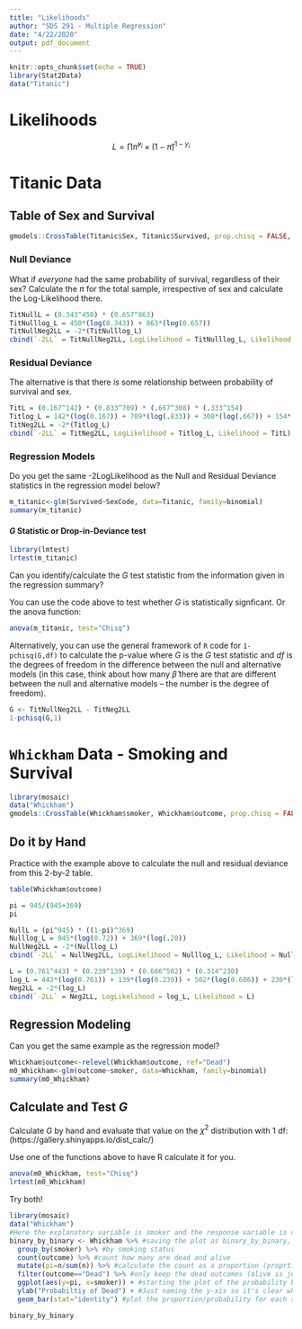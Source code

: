 ```yaml
---
title: "Likelihoods"
author: "SDS 291 - Multiple Regression"
date: "4/22/2020"
output: pdf_document
---
```


```r
knitr::opts_chunk$set(echo = TRUE)
library(Stat2Data)
data("Titanic")
```

# Likelihoods

$$L = \prod \hat\pi^{y_i} \times (1-\hat\pi)^{1-y_i}$$

# Titanic Data

## Table of Sex and Survival
```r
gmodels::CrossTable(Titanic$Sex, Titanic$Survived, prop.chisq = FALSE, prop.c = FALSE, prop.t = FALSE)
```

### Null  Deviance

What if *everyone* had the same probability of survival, regardless of their sex? Calculate the $\pi$ for the total sample, irrespective of sex and calculate the Log-Likelihood there.

```r
TitNullL = (0.343^450) * (0.657^863) 
TitNulllog_L = 450*(log(0.343)) + 863*(log(0.657))
TitNullNeg2LL = -2*(TitNulllog_L)
cbind(`-2LL` = TitNullNeg2LL, LogLikelihood = TitNulllog_L, Likelihood = TitNullL)
```

### Residual Deviance

The alternative is that there *is* some relationship between probability of survival and sex. 

```r
TitL = (0.167^142) * (0.833^709) * (.667^308) * (.333^154)
Titlog_L = 142*(log(0.167)) + 709*(log(.833)) + 308*(log(.667)) + 154*(log(0.333)) 
TitNeg2LL = -2*(Titlog_L)
cbind(`-2LL` = TitNeg2LL, LogLikelihood = Titlog_L, Likelihood = TitL)
```

### Regression Models

Do you get the same -2LogLikelihood as the Null and Residual Deviance statistics in the regression model below?  

```r
m_titanic<-glm(Survived~SexCode, data=Titanic, family=binomial)
summary(m_titanic)
```

#### *G* Statistic or Drop-in-Deviance test
```r
library(lmtest)
lrtest(m_titanic)
```

Can you identify/calculate the *G* test statistic from the information given in the regression summary?

You can use the code above to test whether *G* is statistically signficant.  Or the anova function:

```r
anova(m_titanic, test="Chisq")
```

Alternatively, you can use the general framework of `R` code for `1-pchisq(G,df)` to calculate the p-value where *G* is the *G* test statistic and *df* is the degrees of freedom in the difference between the null and alternative models (in this case, think about how many $\hat\beta$ there are that are different between the null and alternative models -- the number is the degree of freedom).

```r
G <- TitNullNeg2LL - TitNeg2LL
1-pchisq(G,1)
```

# `Whickham` Data - Smoking and Survival

```r
library(mosaic)
data("Whickham")
gmodels::CrossTable(Whickham$smoker, Whickham$outcome, prop.chisq = FALSE, prop.c = FALSE, prop.t = FALSE)
```

## Do it by Hand

Practice with the example above to calculate the null and residual deviance from this 2-by-2 table.

<!---Null Deviance--->
```r
table(Whickham$outcome)
```

```r
pi = 945/(945+369)
pi
```

```r
NullL = (pi^945) * ((1-pi)^369)
Nulllog_L = 945*(log(0.72)) + 369*(log(.28))
NullNeg2LL = -2*(Nulllog_L)
cbind(`-2LL` = NullNeg2LL, LogLikelihood = Nulllog_L, Likelihood = NullL)
```


<!---Residual Deviance--->
```r
L = (0.761^443) * (0.239^139) * (0.686^502) * (0.314^230)
log_L = 443*(log(0.761)) + 139*(log(0.239)) + 502*(log(0.686)) + 230*(log(0.314)) 
Neg2LL = -2*(log_L)
cbind(`-2LL` = Neg2LL, LogLikelihood = log_L, Likelihood = L)
```


## Regression Modeling

Can you get the same example as the regression model?
```r
Whickham$outcome<-relevel(Whickham$outcome, ref="Dead")
m0_Whickham<-glm(outcome~smoker, data=Whickham, family=binomial)
summary(m0_Whickham)
```

## Calculate and Test *G*

Calculate *G* by hand and evaluate that value on the $\chi^2$ distribution with 1 df: (https://gallery.shinyapps.io/dist_calc/)

Use one of the functions above to have R calculate it for you.

```r
anova(m0_Whickham, test="Chisq")
lrtest(m0_Whickham)
```

Try both!

<!-- ## Visualizing the difference that we're testing with the Likelihoods -->

<!-- Here's a way to generate a figure of this relationship on the probability scale. -->
```r
library(mosaic)
data("Whickham")
#Here the explanatory variable is smoker and the response variable is outcome (dead/alive)
binary_by_binary <- Whickham %>% #saving the plot as binary_by_binary, working from the Whickham data set 
  group_by(smoker) %>% #by smoking status
  count(outcome) %>% #count how many are dead and alive
  mutate(pi=n/sum(n)) %>% #calculate the count as a proportion (proprtion dead of smokers; dead of nonsmokers)
  filter(outcome=="Dead") %>% #only keep the dead outcomes (alive is just 1-pi)
  ggplot(aes(y=pi, x=smoker)) + #starting the plot of the probability by smoking status
  ylab("Probabiltiy of Dead") + #Just naming the y-xis so it's clear which outcome we're plotting (alive or dead)
  geom_bar(stat="identity") #plot the proportion/probability for each smoker group

binary_by_binary
```